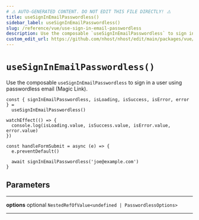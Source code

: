 ```yaml
---
# ⚠️ AUTO-GENERATED CONTENT. DO NOT EDIT THIS FILE DIRECTLY! ⚠️
title: useSignInEmailPasswordless()
sidebar_label: useSignInEmailPasswordless()
slug: /reference/vue/use-sign-in-email-passwordless
description: Use the composable `useSignInEmailPasswordless` to sign in a user using passwordless email (Magic Link).
custom_edit_url: https://github.com/nhost/nhost/edit/main/packages/vue/src/useSignInEmailPasswordless.ts#L40
---
```


# `useSignInEmailPasswordless()`

Use the composable `useSignInEmailPasswordless` to sign in a user using passwordless email (Magic Link).

```tsx
const { signInEmailPasswordless, isLoading, isSuccess, isError, error } =
  useSignInEmailPasswordless()

watchEffect(() => {
  console.log(isLoading.value, isSuccess.value, isError.value, error.value)
})

const handleFormSubmit = async (e) => {
  e.preventDefault()

  await signInEmailPasswordless('joe@example.com')
}
```

## Parameters

---

**<span className="parameter-name">options</span>** <span className="optional-status">optional</span> `NestedRefOfValue<undefined | PasswordlessOptions>`

---
